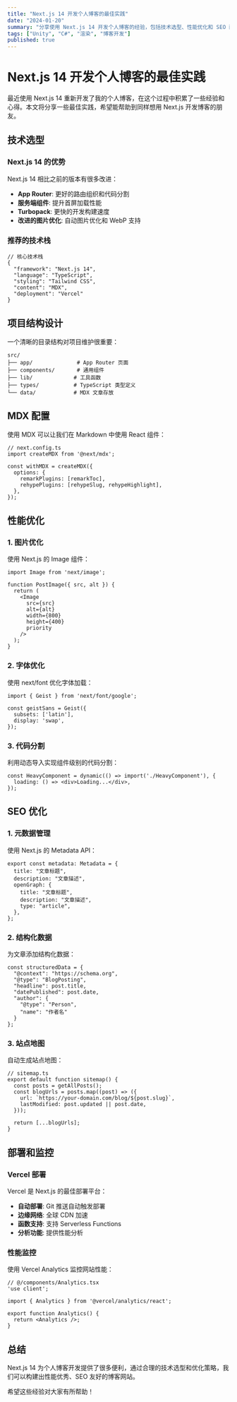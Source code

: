```yaml
---
title: "Next.js 14 开发个人博客的最佳实践"
date: "2024-01-20"
summary: "分享使用 Next.js 14 开发个人博客的经验，包括技术选型、性能优化和 SEO 配置等。"
tags: ["Unity", "C#", "渲染", "博客开发"]
published: true
---
```


# Next.js 14 开发个人博客的最佳实践

最近使用 Next.js 14 重新开发了我的个人博客，在这个过程中积累了一些经验和心得。本文将分享一些最佳实践，希望能帮助到同样想用 Next.js 开发博客的朋友。

## 技术选型

### Next.js 14 的优势

Next.js 14 相比之前的版本有很多改进：

- **App Router**: 更好的路由组织和代码分割
- **服务端组件**: 提升首屏加载性能
- **Turbopack**: 更快的开发构建速度
- **改进的图片优化**: 自动图片优化和 WebP 支持

### 推荐的技术栈

```tsx
// 核心技术栈
{
  "framework": "Next.js 14",
  "language": "TypeScript",
  "styling": "Tailwind CSS",
  "content": "MDX",
  "deployment": "Vercel"
}
```

## 项目结构设计

一个清晰的目录结构对项目维护很重要：

```
src/
├── app/              # App Router 页面
├── components/       # 通用组件
├── lib/             # 工具函数
├── types/           # TypeScript 类型定义
└── data/            # MDX 文章存放
```

## MDX 配置

使用 MDX 可以让我们在 Markdown 中使用 React 组件：

```tsx
// next.config.ts
import createMDX from '@next/mdx';

const withMDX = createMDX({
  options: {
    remarkPlugins: [remarkToc],
    rehypePlugins: [rehypeSlug, rehypeHighlight],
  },
});
```

## 性能优化

### 1. 图片优化

使用 Next.js 的 Image 组件：

```tsx
import Image from 'next/image';

function PostImage({ src, alt }) {
  return (
    <Image
      src={src}
      alt={alt}
      width={800}
      height={400}
      priority
    />
  );
}
```

### 2. 字体优化

使用 next/font 优化字体加载：

```tsx
import { Geist } from 'next/font/google';

const geistSans = Geist({
  subsets: ['latin'],
  display: 'swap',
});
```

### 3. 代码分割

利用动态导入实现组件级别的代码分割：

```tsx
const HeavyComponent = dynamic(() => import('./HeavyComponent'), {
  loading: () => <div>Loading...</div>,
});
```

## SEO 优化

### 1. 元数据管理

使用 Next.js 的 Metadata API：

```tsx
export const metadata: Metadata = {
  title: "文章标题",
  description: "文章描述",
  openGraph: {
    title: "文章标题",
    description: "文章描述",
    type: "article",
  },
};
```

### 2. 结构化数据

为文章添加结构化数据：

```tsx
const structuredData = {
  "@context": "https://schema.org",
  "@type": "BlogPosting",
  "headline": post.title,
  "datePublished": post.date,
  "author": {
    "@type": "Person",
    "name": "作者名"
  }
};
```

### 3. 站点地图

自动生成站点地图：

```tsx
// sitemap.ts
export default function sitemap() {
  const posts = getAllPosts();
  const blogUrls = posts.map((post) => ({
    url: `https://your-domain.com/blog/${post.slug}`,
    lastModified: post.updated || post.date,
  }));
  
  return [...blogUrls];
}
```

## 部署和监控

### Vercel 部署

Vercel 是 Next.js 的最佳部署平台：

- **自动部署**: Git 推送自动触发部署
- **边缘网络**: 全球 CDN 加速
- **函数支持**: 支持 Serverless Functions
- **分析功能**: 提供性能分析

### 性能监控

使用 Vercel Analytics 监控网站性能：

```tsx
// @/components/Analytics.tsx
'use client';

import { Analytics } from '@vercel/analytics/react';

export function Analytics() {
  return <Analytics />;
}
```

## 总结

Next.js 14 为个人博客开发提供了很多便利，通过合理的技术选型和优化策略，我们可以构建出性能优秀、SEO 友好的博客网站。

希望这些经验对大家有所帮助！